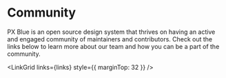 
<!-- KEYWORDS: bugs -->

# Community

PX Blue is an open source design system that thrives on having an active and engaged community of maintainers and contributors. Check out the links below to learn more about our team and how you can be a part of the community.

<LinkGrid links={links} style={{ marginTop: 32 }} />
